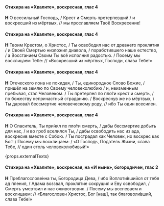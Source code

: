 #### Стихира на «Хвалите», воскресная, глас 4

**Н** О всесильный Господь, / Крест и Смерть претерпевший / и воскресший из мёртвых, // мы прославляем Твоё Воскресение!

#### Стихира на «Хвалите», воскресная, глас 4

**Н** Твоим Крестом, о Христос, / Ты освободил нас от древнего проклятия / и Своей Смертью низложил диавола, / поработившего наше естество, / а Восстанием Своим Ты всё исполнил радостью. / Посему мы восклицаем Тебе: // «Воскресший из мёртвых, Господи, слава Тебе!»

#### Стихира на «Хвалите», воскресная, глас 4

**Н** Отеческого лона не покидая, / Ты, единородное Слово Божие, / пришёл на землю по Своему человеколюбию / и, неизменным пребывая, стал Человеком. / Ты претерпел по пло́ти крест и смерть, / по божеству непричастный страданию. / Воскреснув же из мёртвых, / Ты дарова́л бессмертие человеческому роду, // ибо Ты один всесилен.

#### Стихира на «Хвалите», воскресная, глас 4

**Н** О Спаситель, Ты при́нял по пло́ти смерть, / дабы бессмертие добыть для нас, / и во гроб вселился Ты, / дабы освободить нас из ада, воскресив вместе с Собою. / Ты пострадал как Человек, но воскрес как Бог! / Посему мы восклицаем: / «О Господь, Податель Жизни, слава Тебе, // один столь человеколюбивый!»

{props.externalTexts}

#### Стихира на «Хвалите», воскресная, на «И ныне», богородичен, глас 2

**Н** Преблагослове́нна ты, Богородица Дева, / ибо Воплоти́вшийся от тебя ад пленил, / Адама воззвал, проклятие сокрушил и Еву освободил, / Смерть умертвил и нас оживотворил. / Посему мы воспеваем и восклицаем: // «Благословен Христос, Бог <R>[</R>наш<R>]</R>, так благоволи́вший, слава Тебе!»

